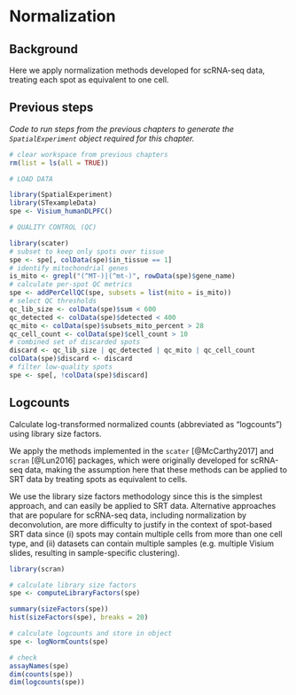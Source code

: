 # Normalization

## Background

Here we apply normalization methods developed for scRNA-seq data, treating each spot as equivalent to one cell.


## Previous steps

*Code to run steps from the previous chapters to generate the `SpatialExperiment` object required for this chapter.*

```r
# clear workspace from previous chapters
rm(list = ls(all = TRUE))
```

```r
# LOAD DATA

library(SpatialExperiment)
library(STexampleData)
spe <- Visium_humanDLPFC()

# QUALITY CONTROL (QC)

library(scater)
# subset to keep only spots over tissue
spe <- spe[, colData(spe)$in_tissue == 1]
# identify mitochondrial genes
is_mito <- grepl("(^MT-)|(^mt-)", rowData(spe)$gene_name)
# calculate per-spot QC metrics
spe <- addPerCellQC(spe, subsets = list(mito = is_mito))
# select QC thresholds
qc_lib_size <- colData(spe)$sum < 600
qc_detected <- colData(spe)$detected < 400
qc_mito <- colData(spe)$subsets_mito_percent > 28
qc_cell_count <- colData(spe)$cell_count > 10
# combined set of discarded spots
discard <- qc_lib_size | qc_detected | qc_mito | qc_cell_count
colData(spe)$discard <- discard
# filter low-quality spots
spe <- spe[, !colData(spe)$discard]
```


## Logcounts

Calculate log-transformed normalized counts (abbreviated as "logcounts") using library size factors.

We apply the methods implemented in the `scater` [@McCarthy2017] and `scran` [@Lun2016] packages, which were originally developed for scRNA-seq data, making the assumption here that these methods can be applied to SRT data by treating spots as equivalent to cells.

We use the library size factors methodology since this is the simplest approach, and can easily be applied to SRT data. Alternative approaches that are populare for scRNA-seq data, including normalization by deconvolution, are more difficulty to justify in the context of spot-based SRT data since (i) spots may contain multiple cells from more than one cell type, and (ii) datasets can contain multiple samples (e.g. multiple Visium slides, resulting in sample-specific clustering).

```r
library(scran)

# calculate library size factors
spe <- computeLibraryFactors(spe)

summary(sizeFactors(spe))
hist(sizeFactors(spe), breaks = 20)

# calculate logcounts and store in object
spe <- logNormCounts(spe)

# check
assayNames(spe)
dim(counts(spe))
dim(logcounts(spe))
```

